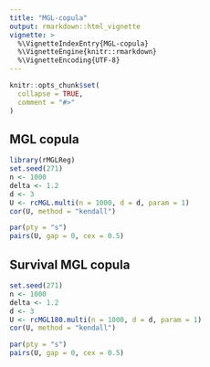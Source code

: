 ```yaml
---
title: "MGL-copula"
output: rmarkdown::html_vignette
vignette: >
  %\VignetteIndexEntry{MGL-copula}
  %\VignetteEngine{knitr::rmarkdown}
  %\VignetteEncoding{UTF-8}
---
```


```r
knitr::opts_chunk$set(
  collapse = TRUE,
  comment = "#>"
)
```


## MGL copula

```r
library(rMGLReg)
set.seed(271)
n <- 1000
delta <- 1.2
d <- 3
U <- rcMGL.multi(n = 1000, d = d, param = 1)
cor(U, method = "kendall")

```


```r
par(pty = "s")
pairs(U, gap = 0, cex = 0.5)
```


## Survival MGL copula


```r
set.seed(271)
n <- 1000
delta <- 1.2
d <- 3
U <- rcMGL180.multi(n = 1000, d = d, param = 1)
cor(U, method = "kendall")

```



```r
par(pty = "s")
pairs(U, gap = 0, cex = 0.5)
```


<!-- ## Survival MGL-EV copula -->
